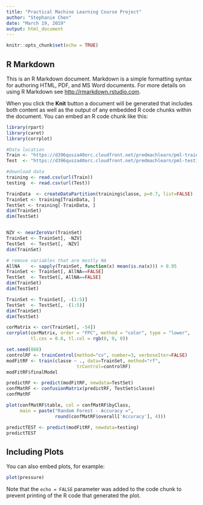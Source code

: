 ```yaml
---
title: "Practical Machine Learning Course Project"
author: "Stephanie Chen"
date: "March 19, 2019"
output: html_document
---
```


```r
knitr::opts_chunk$set(echo = TRUE)
```

## R Markdown

This is an R Markdown document. Markdown is a simple formatting syntax for authoring HTML, PDF, and MS Word documents. For more details on using R Markdown see <http://rmarkdown.rstudio.com>.

When you click the **Knit** button a document will be generated that includes both content as well as the output of any embedded R code chunks within the document. You can embed an R code chunk like this:

```r
library(rpart)
library(caret)
library(corrplot)

#Data location
Train <- "https://d396qusza40orc.cloudfront.net/predmachlearn/pml-training.csv"
Test  <- "https://d396qusza40orc.cloudfront.net/predmachlearn/pml-testing.csv"

#download data
training <- read.csv(url(Train))
testing  <- read.csv(url(Test))

TrainData  <- createDataPartition(training$classe, p=0.7, list=FALSE)
TrainSet <- training[TrainData, ]
TestSet <- training[-TrainData, ]
dim(TrainSet)
dim(TestSet)


NZV <- nearZeroVar(TrainSet)
TrainSet <- TrainSet[, -NZV]
TestSet  <- TestSet[, -NZV]
dim(TrainSet)

# remove variables that are mostly NA
AllNA    <- sapply(TrainSet, function(x) mean(is.na(x))) > 0.95
TrainSet <- TrainSet[, AllNA==FALSE]
TestSet  <- TestSet[, AllNA==FALSE]
dim(TrainSet)
dim(TestSet)

TrainSet <- TrainSet[, -(1:5)]
TestSet  <- TestSet[, -(1:5)]
dim(TrainSet)
dim(TestSet)

corMatrix <- cor(TrainSet[, -54])
corrplot(corMatrix, order = "FPC", method = "color", type = "lower", 
         tl.cex = 0.8, tl.col = rgb(0, 0, 0))

set.seed(888)
controlRF <- trainControl(method="cv", number=3, verboseIter=FALSE)
modFitRF <- train(classe ~ ., data=TrainSet, method="rf",
                          trControl=controlRF)
modFitRF$finalModel

predictRF <- predict(modFitRF, newdata=TestSet)
confMatRF <- confusionMatrix(predictRF, TestSet$classe)
confMatRF

plot(confMatRF$table, col = confMatRF$byClass, 
     main = paste("Random Forest - Accuracy =",
                  round(confMatRF$overall['Accuracy'], 4)))

predictTEST <- predict(modFitRF, newdata=testing)
predictTEST

```

## Including Plots

You can also embed plots, for example:

```r
plot(pressure)
```

Note that the `echo = FALSE` parameter was added to the code chunk to prevent printing of the R code that generated the plot.
